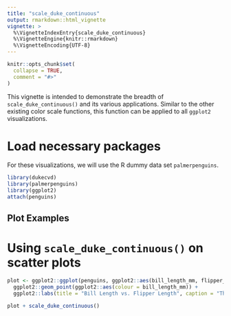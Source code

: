 ```yaml
---
title: "scale_duke_continuous"
output: rmarkdown::html_vignette
vignette: >
  %\VignetteIndexEntry{scale_duke_continuous}
  %\VignetteEngine{knitr::rmarkdown}
  %\VignetteEncoding{UTF-8}
---
```


```r
knitr::opts_chunk$set(
  collapse = TRUE,
  comment = "#>"
)
```

This vignette is intended to demonstrate the breadth of `scale_duke_continuous()` and its
various applications. Similar to the other existing color scale functions, this function
can be applied to all `ggplot2` visualizations. 

# Load necessary packages

For these visualizations, we will use the R dummy data set `palmerpenguins`.

```r
library(dukecvd)
library(palmerpenguins)
library(ggplot2)
attach(penguins)
```

## Plot Examples

# Using `scale_duke_continuous()` on scatter plots

```r
plot <- ggplot2::ggplot(penguins, ggplot2::aes(bill_length_mm, flipper_length_mm)) +
  ggplot2::geom_point(ggplot2::aes(colour = bill_length_mm)) +
  ggplot2::labs(title = "Bill Length vs. Flipper Length", caption = "There are three different species of penguins.", x = "Bill Length (mm)", y = "Flipper Length (mm)")

plot + scale_duke_continuous()
```


